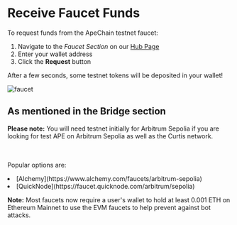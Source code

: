 # Receive Faucet Funds

To request funds from the ApeChain testnet faucet: 
1. Navigate to the *Faucet Section* on our [Hub Page](https://curtis.hub.caldera.xyz/)
2. Enter your wallet address
3. Click the **Request** button

After a few seconds, some testnet tokens will be deposited in your wallet!

![faucet](../images/faucet.png)

## As mentioned in the Bridge section 

**Please note:**
You will need testnet initially for Arbitrum Sepolia if you are looking for test APE on Arbitrum Sepolia as well as the Curtis network.

<br></br>
Popular options are: 
<li>[Alchemy](https://www.alchemy.com/faucets/arbitrum-sepolia)</li>
<li>[QuickNode](https://faucet.quicknode.com/arbitrum/sepolia)</li>

**Note:** 
Most faucets now require a user's wallet to hold at least 0.001 ETH on Ethereum Mainnet to use the EVM faucets to help prevent against bot attacks.